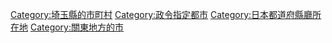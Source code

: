 {{Catnav|頁面分類|地理|各國地理|日本地理|日本城市}}
{{Catnav|頁面分類|地理|各國地理|各國城市|日本城市}}
{{Catnav|頁面分類|人类社会|城市|各國城市|日本城市}}
{{Commonscat|Saitama, Saitama}}
{{catmore}}
{{DEFAULTSORT:Saitama-shi}}
[[Category:埼玉縣的市町村|Category:埼玉縣的市町村]]
[[Category:政令指定都市|Category:政令指定都市]]
[[Category:日本都道府縣廳所在地|Category:日本都道府縣廳所在地]]
[[Category:關東地方的市|Category:關東地方的市]]